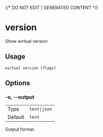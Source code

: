 {/* DO NOT EDIT | GENERATED CONTENT */}

# version

Show wirtual version

## Usage

```console
wirtual version [flags]
```

## Options

### -o, --output

|         |                         |
| ------- | ----------------------- |
| Type    | <code>text\|json</code> |
| Default | <code>text</code>       |

Output format.
